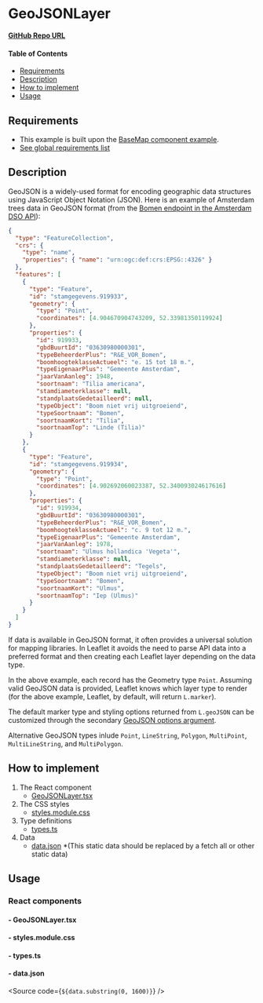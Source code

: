 
<Meta of={GeoJSONLayerStories} />

# GeoJSONLayer

**[GitHub Repo URL](https://github.com/Amsterdam/ee-react-map-demos/tree/main/src/pages/GeoJSONLayer)**

#### Table of Contents

- [Requirements](#requirements)
- [Description](#description)
- [How to implement](#how-to-implement)
- [Usage](#usage)

## Requirements

- This example is built upon the [BaseMap component example](../?path=/docs/react-baselayer--docs).
- [See global requirements list](../?path=/docs/global-requirements--docs)

## Description

GeoJSON is a widely-used format for encoding geographic data structures using JavaScript Object Notation (JSON). Here is an example of Amsterdam trees data in GeoJSON format (from the [Bomen endpoint in the Amsterdam DSO API](https://api.data.amsterdam.nl/v1/docs/datasets/bomen.html)):

```geojson
{
  "type": "FeatureCollection",
  "crs": {
    "type": "name",
    "properties": { "name": "urn:ogc:def:crs:EPSG::4326" }
  },
  "features": [
    {
      "type": "Feature",
      "id": "stamgegevens.919933",
      "geometry": {
        "type": "Point",
        "coordinates": [4.904670904743209, 52.33981350119924]
      },
      "properties": {
        "id": 919933,
        "gbdBuurtId": "03630980000301",
        "typeBeheerderPlus": "R&E_VOR_Bomen",
        "boomhoogteklasseActueel": "e. 15 tot 18 m.",
        "typeEigenaarPlus": "Gemeente Amsterdam",
        "jaarVanAanleg": 1948,
        "soortnaam": "Tilia americana",
        "stamdiameterklasse": null,
        "standplaatsGedetailleerd": null,
        "typeObject": "Boom niet vrij uitgroeiend",
        "typeSoortnaam": "Bomen",
        "soortnaamKort": "Tilia",
        "soortnaamTop": "Linde (Tilia)"
      }
    },
    {
      "type": "Feature",
      "id": "stamgegevens.919934",
      "geometry": {
        "type": "Point",
        "coordinates": [4.902692060023387, 52.340093024617616]
      },
      "properties": {
        "id": 919934,
        "gbdBuurtId": "03630980000301",
        "typeBeheerderPlus": "R&E_VOR_Bomen",
        "boomhoogteklasseActueel": "c. 9 tot 12 m.",
        "typeEigenaarPlus": "Gemeente Amsterdam",
        "jaarVanAanleg": 1978,
        "soortnaam": "Ulmus hollandica 'Vegeta'",
        "stamdiameterklasse": null,
        "standplaatsGedetailleerd": "Tegels",
        "typeObject": "Boom niet vrij uitgroeiend",
        "typeSoortnaam": "Bomen",
        "soortnaamKort": "Ulmus",
        "soortnaamTop": "Iep (Ulmus)"
      }
    }
  ]
}
```

If data is available in GeoJSON format, it often provides a universal solution for mapping libraries. In Leaflet it avoids the need to parse API data into a preferred format and then creating each Leaflet layer depending on the data type.

In the above example, each record has the Geometry type `Point`. Assuming valid GeoJSON data is provided, Leaflet knows which layer type to render (for the above example, Leaflet, by default, will return `L.marker`).

The default marker type and styling options returned from `L.geoJSON` can be customized through the secondary <a href="https://leafletjs.com/reference.html#geojson-option" target="_blank">GeoJSON options argument</a>.

Alternative GeoJSON types inlude `Point`, `LineString`, `Polygon`, `MultiPoint`, `MultiLineString`, and `MultiPolygon`.

## How to implement

1. The React component
    * [GeoJSONLayer.tsx](#--geojsonlayertsx)
2. The CSS styles
    * [styles.module.css](#--stylesmodulecss)
3. Type definitions
    * [types.ts](#--typests)
4. Data
    * [data.json](#--datajson) *(This static data should be replaced by a fetch all or other static data)

## Usage

### React components

#### - GeoJSONLayer.tsx

<Source code={GeoJSONLayer} />

#### - styles.module.css

<Source code={styles} />

#### - types.ts

<Source code={types} />

#### - data.json

<Source code={`${data.substring(0, 1600)}`} />
